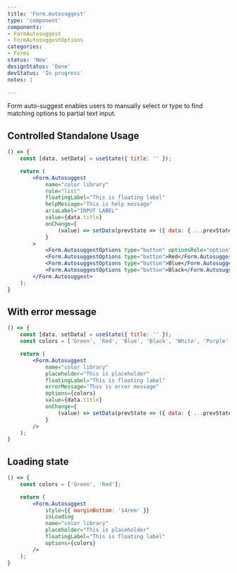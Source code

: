 ```yaml
---
title: 'Form.Autosuggest'
type: 'component'
components:
- FormAutosuggest
- FormAutosuggestOptions
categories:
- Forms
status: 'New'
designStatus: 'Done'
devStatus: 'In progress'
notes: |

---
```


Form auto-suggest enables users to manually select or type to find matching options to partial text input.

## Controlled Standalone Usage

```jsx live
() => {
    const [data, setData] = useState({ title: '' });

    return (
        <Form.Autosuggest
            name="color library"
            role="list"
            floatingLabel="This is floating label"
            helpMessage="This is help message"
            ariaLabel="INPUT LABEL"
            value={data.title}
            onChange={
                (value) => setData(prevState => ({ data: { ...prevState.data, org: value } }))
            }
        >
            <Form.AutosuggestOptions type="button" optionsRole="option">Green</Form.AutosuggestOptions>
            <Form.AutosuggestOptions type="button">Red</Form.AutosuggestOptions>
            <Form.AutosuggestOptions type="button">Blue</Form.AutosuggestOptions>
            <Form.AutosuggestOptions type="button">Black</Form.AutosuggestOptions>
        </Form.Autosuggest>
    );
}
```

## With error message

```jsx live
() => {
    const [data, setData] = useState({ title: '' });
    const colors = ['Green', 'Red', 'Blue', 'Black', 'White', 'Purple', 'Orange', 'Grey'];

    return (
        <Form.Autosuggest
            name="color library"
            placeholder="This is placeholder"
            floatingLabel="This is floating label"
            errorMessage="This is error message"
            options={colors}
            value={data.title}
            onChange={
                (value) => setData(prevState => ({ data: { ...prevState.data, org: value } }))
            }
        />
    );
}
```

## Loading state

```jsx live
() => {
    const colors = ['Green', 'Red'];

    return (
        <Form.Autosuggest
            style={{ marginBottom: '14rem' }}
            isLoading
            name="color library"
            placeholder="This is placeholder"
            floatingLabel="This is floating label"
            options={colors}
        />
    );
}
```
